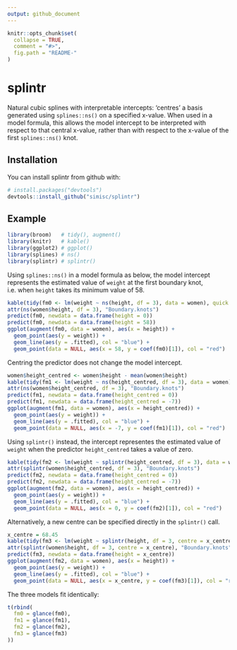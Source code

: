 ```yaml
---
output: github_document
---
```


<!-- README.md is generated from README.Rmd. Please edit that file -->

```r
knitr::opts_chunk$set(
  collapse = TRUE,
  comment = "#>",
  fig.path = "README-"
)
```

# splintr

Natural cubic splines with interpretable intercepts: 'centres' a basis generated using `splines::ns()` on a specified x-value. When used in a model formula, this allows the model intercept to be interpreted with respect to that central x-value, rather than with respect to the x-value of the first `splines::ns()` knot.

## Installation

You can install splintr from github with:

```r
# install.packages("devtools")
devtools::install_github("simisc/splintr")
```

## Example

```r
library(broom)   # tidy(), augment()
library(knitr)   # kable()
library(ggplot2) # ggplot()
library(splines) # ns()
library(splintr) # splintr()
```

Using `splines::ns()` in a model formula as below, the model intercept represents the estimated value of `weight` at the first boundary knot, i.e. when `height` takes its minimum value of 58.

```r
kable(tidy(fm0 <- lm(weight ~ ns(height, df = 3), data = women), quick = TRUE))
attr(ns(women$height, df = 3), "Boundary.knots")
predict(fm0, newdata = data.frame(height = 0))
predict(fm0, newdata = data.frame(height = 58))
ggplot(augment(fm0, data = women), aes(x = height)) +
  geom_point(aes(y = weight)) +
  geom_line(aes(y = .fitted), col = "blue") +
  geom_point(data = NULL, aes(x = 58, y = coef(fm0)[1]), col = "red")
```

Centring the predictor does not change the model intercept.

```r
women$height_centred <- women$height - mean(women$height)
kable(tidy(fm1 <- lm(weight ~ ns(height_centred, df = 3), data = women), quick = TRUE))
attr(ns(women$height_centred, df = 3), "Boundary.knots")
predict(fm1, newdata = data.frame(height_centred = 0))
predict(fm1, newdata = data.frame(height_centred = -7))
ggplot(augment(fm1, data = women), aes(x = height_centred)) +
  geom_point(aes(y = weight)) +
  geom_line(aes(y = .fitted), col = "blue") +
  geom_point(data = NULL, aes(x = -7, y = coef(fm1)[1]), col = "red")
```

Using `splintr()` instead, the intercept representes the estimated value of `weight` when the predictor `height_centred` takes a value of zero.

```r
kable(tidy(fm2 <- lm(weight ~ splintr(height_centred, df = 3), data = women), quick = TRUE))
attr(splintr(women$height_centred, df = 3), "Boundary.knots")
predict(fm2, newdata = data.frame(height_centred = 0))
predict(fm2, newdata = data.frame(height_centred = -7))
ggplot(augment(fm2, data = women), aes(x = height_centred)) +
  geom_point(aes(y = weight)) +
  geom_line(aes(y = .fitted), col = "blue") +
  geom_point(data = NULL, aes(x = 0, y = coef(fm2)[1]), col = "red")
```

Alternatively, a new centre can be specified directly in the `splintr()` call.

```r
x_centre = 68.45
kable(tidy(fm3 <- lm(weight ~ splintr(height, df = 3, centre = x_centre), data = women), quick = TRUE))
attr(splintr(women$height, df = 3, centre = x_centre), "Boundary.knots")
predict(fm3, newdata = data.frame(height = x_centre))
ggplot(augment(fm2, data = women), aes(x = height)) +
  geom_point(aes(y = weight)) +
  geom_line(aes(y = .fitted), col = "blue") +
  geom_point(data = NULL, aes(x = x_centre, y = coef(fm3)[1]), col = "red")
```

The three models fit identically:

```r
t(rbind(
  fm0 = glance(fm0),
  fm1 = glance(fm1),
  fm2 = glance(fm2),
  fm3 = glance(fm3)
))
```
